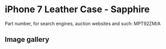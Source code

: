 
# iPhone 7 Leather Case - Sapphire

Part number, for search engines, auction websites and such: MPT92ZM/A

## Image gallery

<div style={{ width: "768px" }}>
  <GalleryComponent
    images={[
      {
        original: "/everysource/MPT92.webp",
        thumbnail: "/everypreview/MPT92.webp",
      },
      {
        original: "/everysource/MPT92_AV1_GOLD.webp",
        thumbnail: "/everypreview/MPT92_AV1_GOLD.webp",
      },
      {
        original: "/everysource/MPT92_AV1_JET_BLACK.webp",
        thumbnail: "/everypreview/MPT92_AV1_JET_BLACK.webp",
      },
      {
        original: "/everysource/MPT92_AV1_RED.webp",
        thumbnail: "/everypreview/MPT92_AV1_RED.webp",
      },
      {
        original: "/everysource/MPT92_AV1_SILVER.webp",
        thumbnail: "/everypreview/MPT92_AV1_SILVER.webp",
      },
      {
        original: "/everysource/MPT92_AV2.webp",
        thumbnail: "/everypreview/MPT92_AV2.webp",
      }
    ]}
  />
</div>
